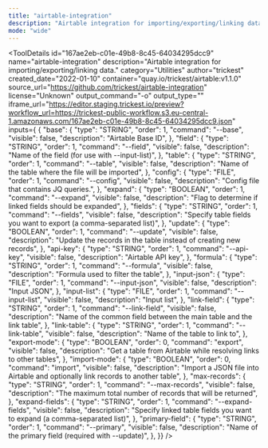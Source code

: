 ```yaml
---
title: "airtable-integration"
description: "Airtable integration for importing/exporting/linking data."
mode: "wide"
---
```



<ToolDetails
  id="167ae2eb-c01e-49b8-8c45-64034295dcc9"
  name="airtable-integration"
  description="Airtable integration for importing/exporting/linking data."
  category="Utilities"
  author="trickest"
  created_date="2022-01-10"
  container="quay.io/trickest/airtable:v1.1.0"
  source_url="https://github.com/trickest/airtable-integration"
  license="Unknown"
  output_command="-o"
  output_type=""
  iframe_url="https://editor.staging.trickest.io/preview?workflow_url=https://trickest-public-workflow.s3.eu-central-1.amazonaws.com/167ae2eb-c01e-49b8-8c45-64034295dcc9.json"
  inputs={ {
  "base": {
    "type": "STRING",
    "order": 1,
    "command": "--base",
    "visible": false,
    "description": "Airtable Base ID",
  },
  "field": {
    "type": "STRING",
    "order": 1,
    "command": "--field",
    "visible": false,
    "description": "Name of the field  (for use with --input-list)",
  },
  "table": {
    "type": "STRING",
    "order": 1,
    "command": "--table",
    "visible": false,
    "description": "Name of the table where the file will be imported",
  },
  "config": {
    "type": "FILE",
    "order": 1,
    "command": "--config",
    "visible": false,
    "description": "Config file that contains JQ queries.",
  },
  "expand": {
    "type": "BOOLEAN",
    "order": 1,
    "command": "--expand",
    "visible": false,
    "description": "Flag to determine if linked fields should be expanded",
  },
  "fields": {
    "type": "STRING",
    "order": 1,
    "command": "--fields",
    "visible": false,
    "description": "Specify table fields you want to export (a comma-separated list)",
  },
  "update": {
    "type": "BOOLEAN",
    "order": 1,
    "command": "--update",
    "visible": false,
    "description": "Update the records in the table instead of creating new records",
  },
  "api-key": {
    "type": "STRING",
    "order": 1,
    "command": "--api-key",
    "visible": false,
    "description": "Airtable API key",
  },
  "formula": {
    "type": "STRING",
    "order": 1,
    "command": "--formula",
    "visible": false,
    "description": "Formula used to filter the table",
  },
  "input-json": {
    "type": "FILE",
    "order": 1,
    "command": "--input-json",
    "visible": false,
    "description": "Input JSON",
  },
  "input-list": {
    "type": "FILE",
    "order": 1,
    "command": "--input-list",
    "visible": false,
    "description": "Input list",
  },
  "link-field": {
    "type": "STRING",
    "order": 1,
    "command": "--link-field",
    "visible": false,
    "description": "Name of the common field between the main table and the link table",
  },
  "link-table": {
    "type": "STRING",
    "order": 1,
    "command": "--link-table",
    "visible": false,
    "description": "Name of the table to link to",
  },
  "export-mode": {
    "type": "BOOLEAN",
    "order": 0,
    "command": "export",
    "visible": false,
    "description": "Get a table from Airtable while resolving links to other tables",
  },
  "import-mode": {
    "type": "BOOLEAN",
    "order": 0,
    "command": "import",
    "visible": false,
    "description": "Import a JSON file into Airtable and optionally link records to another table",
  },
  "max-records": {
    "type": "STRING",
    "order": 1,
    "command": "--max-records",
    "visible": false,
    "description": "The maximum total number of records that will be returned",
  },
  "expand-fields": {
    "type": "STRING",
    "order": 1,
    "command": "--expand-fields",
    "visible": false,
    "description": "Specify linked table fields you want to expand (a comma-separated list)",
  },
  "primary-field": {
    "type": "STRING",
    "order": 1,
    "command": "--primary",
    "visible": false,
    "description": "Name of the primary field (required with --update)",
  },
}}
/>